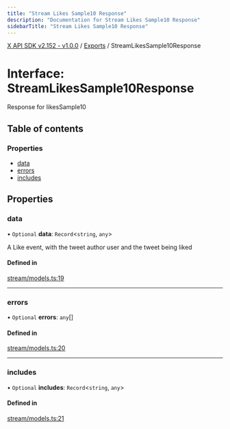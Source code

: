 ```yaml
---
title: "Stream Likes Sample10 Response"
description: "Documentation for Stream Likes Sample10 Response"
sidebarTitle: "Stream Likes Sample10 Response"
---
```


[X API SDK v2.152 - v1.0.0](../README.md) / [Exports](../modules.md) / StreamLikesSample10Response

# Interface: StreamLikesSample10Response

Response for likesSample10

## Table of contents

### Properties

- [data](StreamLikesSample10Response.md#data)
- [errors](StreamLikesSample10Response.md#errors)
- [includes](StreamLikesSample10Response.md#includes)

## Properties

### data

• `Optional` **data**: `Record`\<`string`, `any`\>

A Like event, with the tweet author user and the tweet being liked

#### Defined in

[stream/models.ts:19](https://github.com/xdevplatform/xdk/blob/ad4172ef5f68f089e0f077a190b271016dd35bf7/xdk/typescript/src/stream/models.ts#L19)

___

### errors

• `Optional` **errors**: `any`[]

#### Defined in

[stream/models.ts:20](https://github.com/xdevplatform/xdk/blob/ad4172ef5f68f089e0f077a190b271016dd35bf7/xdk/typescript/src/stream/models.ts#L20)

___

### includes

• `Optional` **includes**: `Record`\<`string`, `any`\>

#### Defined in

[stream/models.ts:21](https://github.com/xdevplatform/xdk/blob/ad4172ef5f68f089e0f077a190b271016dd35bf7/xdk/typescript/src/stream/models.ts#L21)
